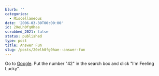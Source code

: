 ```yaml
---
blurb: ''
categories:
  - Miscellaneous
date: '2006-03-30T00:00:00'
id: 20eLh0fg0hae
scrubbed_2021: false
status: published
type: post
title: Answer Fun
slug: /posts/20elh0fg0hae--answer-fun
---
```


Go to [Google](http://www.google.com/). Put the number "42" in the
search box and click "I'm Feeling Lucky".
